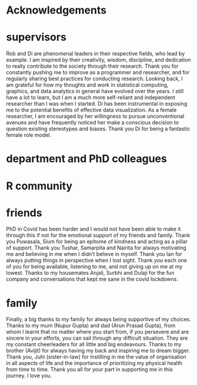 # Acknowledgements {-}

# supervisors
Rob and Di are phenomenal leaders in their respective fields, who lead by example. I am inspired by their creativity, wisdom, discipline, and dedication to really contribute to the society through their research. Thank you for constantly pushing me to improve as a programmer and researcher, and for regularly sharing best practices for conducting research. Looking back, I am grateful for how my thoughts and work in statistical computing, graphics, and data analytics in general have evolved over the years. I still have a lot to learn, but I am a much more self-reliant and independent researcher than I was when I started. Di has been instrumental in exposing me to the potential benefits of effective data visualization. As a female researcher, I am encouraged by her willingness to pursue unconventional avenues and have frequently noticed her make a conscious decision to question existing  stereotypes and biases. Thank you Di for being a fantastic female role model.

# department and PhD colleagues


# R community



# friends

PhD in Covid has been harder and I would not have been able to make it through this if not for the emotional support of my friends and family. Thank you Puwasala, Sium for being an epitome of kindness and acting as a pillar of support. Thank you Tushar, Samarpita and Nairita for always motivating me and believing in me when I didn't believe in myself. Thank you Ian for always putting things in perspective when I lost sight. Thank you each one of you for being available, listening to me, and not giving up on me at my lowest. Thanks to my housemates Anjali, Surbhi and Dulaji for the fun company and conversations that kept me sane in the covid lockdowns.

# family
Finally, a big thanks to my family for always being supportive of my choices. Thanks to my mum (Nupur Gupta) and dad (Arun Prasad Gupta), from whom I learnt that no matter where you start from, if you persevere and are sincere in your efforts, you can sail through any difficult situation. They are my constant cheerleaders for all little and big endeavours. Thanks to my brother (Avijit) for always having my back and inspiring me to dream bigger. Thank you, Juhi (sister-in-law) for instilling in me the value of organisation in all aspects of life and the importance of prioritizing my physical health from time to time. Thank you all for your part in supporting me in this journey. I love you. 
